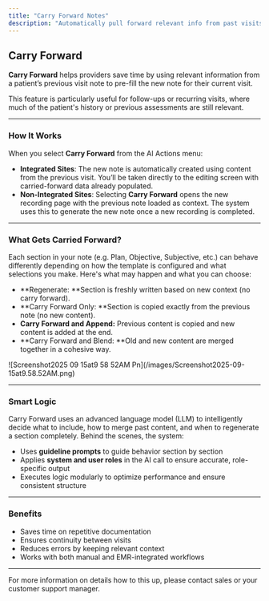 ```yaml
---
title: "Carry Forward Notes"
description: "Automatically pull forward relevant info from past visits into your new note."
---
```


## Carry Forward

**Carry Forward** helps providers save time by using relevant information from a patient’s previous visit note to pre-fill the new note for their current visit.

This feature is particularly useful for follow-ups or recurring visits, where much of the patient's history or previous assessments are still relevant.

---

### How It Works

When you select **Carry Forward** from the AI Actions menu:

- **Integrated Sites**:
  The new note is automatically created using content from the previous visit. You’ll be taken directly to the editing screen with carried-forward data already populated.
- **Non-Integrated Sites**:
  Selecting **Carry Forward** opens the new recording page with the previous note loaded as context. The system uses this to generate the new note once a new recording is completed.

---

### What Gets Carried Forward?

Each section in your note (e.g. Plan, Objective, Subjective, etc.) can behave differently depending on how the template is configured and what selections you make. Here's what may happen and what you can choose:

- **Regenerate: **Section is freshly written based on new context (no carry forward).
- **Carry Forward Only: **Section is copied exactly from the previous note (no new content).
- **Carry Forward and Append:** Previous content is copied and new content is added at the end.
- **Carry Forward and Blend: **Old and new content are merged together in a cohesive way.

<Frame>
  ![Screenshot2025 09 15at9 58 52AM Pn](/images/Screenshot2025-09-15at9.58.52AM.png)
</Frame>

---

### Smart Logic

Carry Forward uses an advanced language model (LLM) to intelligently decide what to include, how to merge past content, and when to regenerate a section completely. Behind the scenes, the system:

- Uses **guideline prompts** to guide behavior section by section
- Applies **system and user roles** in the AI call to ensure accurate, role-specific output
- Executes logic modularly to optimize performance and ensure consistent structure

---

### Benefits

- Saves time on repetitive documentation
- Ensures continuity between visits
- Reduces errors by keeping relevant context
- Works with both manual and EMR-integrated workflows

---

<Info>
  For more information on details how to this up, please contact sales or your customer support manager.
</Info>